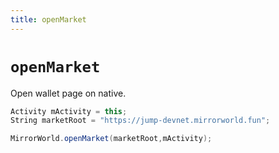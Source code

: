 ```yaml
---
title: openMarket
---
```


# `openMarket`
Open wallet page on native.

```csharp
Activity mActivity = this;
String marketRoot = "https://jump-devnet.mirrorworld.fun";

MirrorWorld.openMarket(marketRoot,mActivity);
```